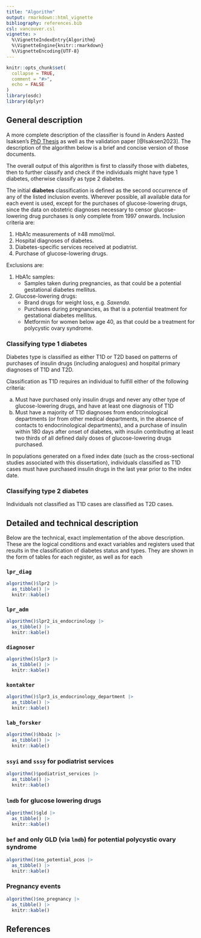 ```yaml
---
title: "Algorithm"
output: rmarkdown::html_vignette
bibliography: references.bib
csl: vancouver.csl
vignette: >
  %\VignetteIndexEntry{Algorithm}
  %\VignetteEngine{knitr::rmarkdown}
  %\VignetteEncoding{UTF-8}
---
```


```r
knitr::opts_chunk$set(
  collapse = TRUE,
  comment = "#>",
  echo = FALSE
)
library(osdc)
library(dplyr)
```

## General description

A more complete description of the classifier is found in Anders Aasted
Isaksen's [PhD Thesis](https://aastedet.github.io/dissertation/) as well
as the validation paper [@Isaksen2023]. The description of the algorithm
below is a brief and concise version of those documents.

The overall output of this algorithm is first to classify those with
diabetes, then to further classify and check if the individuals might
have type 1 diabetes, otherwise classify as type 2 diabetes.

The initial **diabetes** classification is defined as the second
occurrence of any of the listed inclusion events. Wherever possible, all
available data for each event is used, except for the purchases of
glucose-lowering drugs, since the data on obstetric diagnoses necessary
to censor glucose-lowering drug purchases is only complete from 1997
onwards. Inclusion criteria are:

1.  HbA1c measurements of ≥48 mmol/mol.
2.  Hospital diagnoses of diabetes.
3.  Diabetes-specific services received at podiatrist.
4.  Purchase of glucose-lowering drugs.

Exclusions are:

1.  HbA1c samples:
    -   Samples taken during pregnancies, as that could be a potential
        gestational diabetes mellitus.
2.  Glucose-lowering drugs:
    -   Brand drugs for weight loss, e.g. *Saxenda*.
    -   Purchases during pregnancies, as that is a potential treatment
        for gestational diabetes mellitus.
    -   Metformin for women below age 40, as that could be a treatment
        for polycystic ovary syndrome.

### Classifying type 1 diabetes

Diabetes type is classified as either T1D or T2D based on patterns of
purchases of insulin drugs (including analogues) and hospital primary
diagnoses of T1D and T2D.

Classification as T1D requires an individual to fulfill either of the
following criteria:

a.  Must have purchased only insulin drugs and never any other type of
    glucose-lowering drugs, and have at least one diagnosis of T1D
b.  Must have a majority of T1D diagnoses from endocrinological
    departments (or from other medical departments, in the absence of
    contacts to endocrinological departments), and a purchase of insulin
    within 180 days after onset of diabetes, with insulin contributing
    at least two thirds of all defined daily doses of glucose-lowering
    drugs purchased.

In populations generated on a fixed index date (such as the
cross-sectional studies associated with this dissertation), individuals
classified as T1D cases must have purchased insulin drugs in the last
year prior to the index date.

### Classifying type 2 diabetes

Individuals not classified as T1D cases are classified as T2D cases.

## Detailed and technical description

Below are the technical, exact implementation of the above description.
These are the logical conditions and exact variables and registers used
that results in the classification of diabetes status and types. They
are shown in the form of tables for each register, as well as for each

### `lpr_diag`

```r
algorithm()$lpr2 |>
  as_tibble() |>
  knitr::kable()
```

### `lpr_adm`

```r
algorithm()$lpr2_is_endocrinology |>
  as_tibble() |>
  knitr::kable()
```

### `diagnoser`

```r
algorithm()$lpr3 |>
  as_tibble() |>
  knitr::kable()
```

### `kontakter`

```r
algorithm()$lpr3_is_endocrinology_department |>
  as_tibble() |>
  knitr::kable()
```

### `lab_forsker`

```r
algorithm()$hba1c |>
  as_tibble() |>
  knitr::kable()
```

### `ssyi` and `sssy` for podiatrist services

```r
algorithm()$podiatrist_services |>
  as_tibble() |>
  knitr::kable()
```

### `lmdb` for glucose lowering drugs

```r
algorithm()$gld |>
  as_tibble() |>
  knitr::kable()
```

### `bef` and only GLD (via `lmdb`) for potential polycystic ovary syndrome

```r
algorithm()$no_potential_pcos |>
  as_tibble() |>
  knitr::kable()
```

### Pregnancy events

```r
algorithm()$no_pregnancy |>
  as_tibble() |>
  knitr::kable()
```

## References
